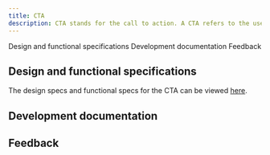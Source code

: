 ```yaml
---
title: CTA
description: CTA stands for the call to action. A CTA refers to the use of words or phrases that can compel an audience to act in a specific way.
---
```



<ComponentDescription name="CTA" type="ui" />

<AnchorLinks>
  
<AnchorLink>Design and functional specifications</AnchorLink>
<AnchorLink>Development documentation</AnchorLink>
<AnchorLink>Feedback</AnchorLink>

</AnchorLinks>

## Design and functional specifications

The design specs and functional specs for the CTA can be viewed <a href="https://ibm.box.com/s/unvd38oewwguycqoqg0et75eluiiqhg6" target="_blank">here</a>.

## Development documentation

<ComponentStatus name="CTA" type="ui" />

## Feedback

<ComponentFeedback />
